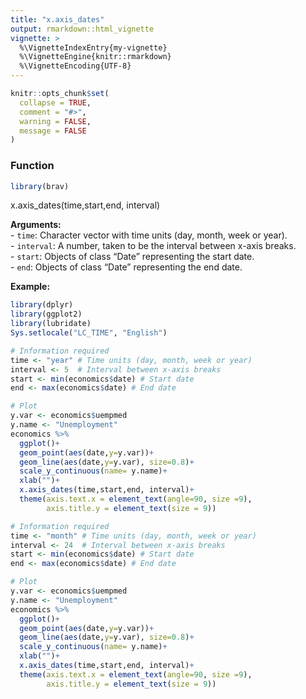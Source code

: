 ---
title: "x.axis_dates"
output: rmarkdown::html_vignette
vignette: >
  %\VignetteIndexEntry{my-vignette}
  %\VignetteEngine{knitr::rmarkdown}
  %\VignetteEncoding{UTF-8}
---
```{r, include = FALSE}
knitr::opts_chunk$set(
  collapse = TRUE,
  comment = "#>",
  warning = FALSE, 
  message = FALSE 
)
```

### Function
```{r setup}
library(brav)
```
x.axis_dates(time,start,end, interval)

**Arguments:**\
- `time`: Character vector with time units (day, month, week or year).\
- `interval`: A number, taken to be the interval between x-axis breaks.\
- `start`: Objects of class “Date” representing the start date.\
- `end`: Objects of class “Date” representing the end date.\

**Example:**
```{r, fig.width=6}
library(dplyr)
library(ggplot2)
library(lubridate)
Sys.setlocale("LC_TIME", "English")

# Information required
time <- "year" # Time units (day, month, week or year)
interval <- 5  # Interval between x-axis breaks
start <- min(economics$date) # Start date
end <- max(economics$date) # End date

# Plot
y.var <- economics$uempmed
y.name <- "Unemployment"
economics %>%
  ggplot()+
  geom_point(aes(date,y=y.var))+
  geom_line(aes(date,y=y.var), size=0.8)+
  scale_y_continuous(name= y.name)+
  xlab("")+
  x.axis_dates(time,start,end, interval)+
  theme(axis.text.x = element_text(angle=90, size =9),
        axis.title.y = element_text(size = 9))
```

```{r, fig.width=6}
# Information required
time <- "month" # Time units (day, month, week or year)
interval <- 24  # Interval between x-axis breaks
start <- min(economics$date) # Start date
end <- max(economics$date) # End date

# Plot
y.var <- economics$uempmed
y.name <- "Unemployment"
economics %>%
  ggplot()+
  geom_point(aes(date,y=y.var))+
  geom_line(aes(date,y=y.var), size=0.8)+
  scale_y_continuous(name= y.name)+
  xlab("")+
  x.axis_dates(time,start,end, interval)+
  theme(axis.text.x = element_text(angle=90, size =9),
        axis.title.y = element_text(size = 9))
```

